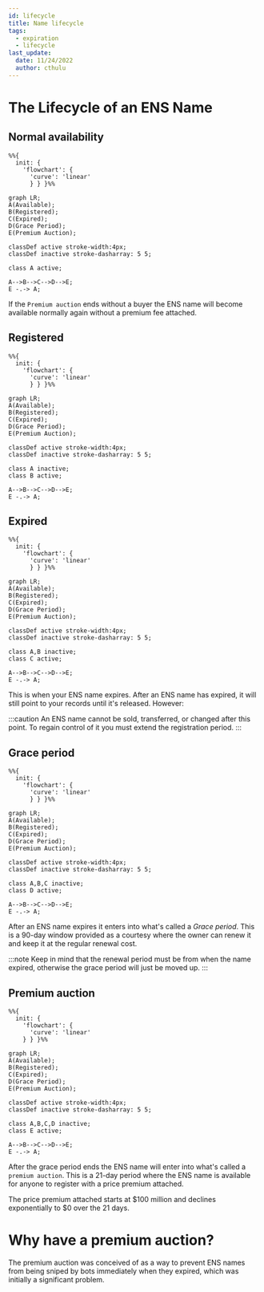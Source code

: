 ```yaml
---
id: lifecycle
title: Name lifecycle
tags:
  - expiration
  - lifecycle
last_update:
  date: 11/24/2022
  author: cthulu
---
```


# The Lifecycle of an ENS Name
<!--
## Registration period
**Registration period** **→** `Expiration` **→** `Grace period` **→** `Premium auction` **→** `Normal availability`  
This is the period of time you've registered the ENS name for.  
After the registration period is over, it will begin the process towards normal availability going through the post-expiration stages.
  
If you want to extend your registration period, this can be done from the [ENS Manager App](https://app.ens.domains) -->

## Normal availability
```mermaid
%%{
  init: {
    'flowchart': {
      'curve': 'linear'
      } } }%%
      
graph LR;
A(Available);
B(Registered);
C(Expired);
D(Grace Period);
E(Premium Auction);

classDef active stroke-width:4px;
classDef inactive stroke-dasharray: 5 5;

class A active;

A-->B-->C-->D-->E;
E -.-> A;
```
If the `Premium auction` ends without a buyer the ENS name will become available normally again without a premium fee attached.

## Registered
```mermaid
%%{
  init: {
    'flowchart': {
      'curve': 'linear'
      } } }%%
      
graph LR;
A(Available);
B(Registered);
C(Expired);
D(Grace Period);
E(Premium Auction);

classDef active stroke-width:4px;
classDef inactive stroke-dasharray: 5 5;

class A inactive;
class B active;

A-->B-->C-->D-->E;
E -.-> A;
```

## Expired
```mermaid
%%{
  init: {
    'flowchart': {
      'curve': 'linear'
      } } }%%
      
graph LR;
A(Available);
B(Registered);
C(Expired);
D(Grace Period);
E(Premium Auction);

classDef active stroke-width:4px;
classDef inactive stroke-dasharray: 5 5;

class A,B inactive;
class C active;

A-->B-->C-->D-->E;
E -.-> A;
```
This is when your ENS name expires. After an ENS name has expired, it will still point to your records until it's released. However:

:::caution
An ENS name cannot be sold, transferred, or changed after this point. To regain control of it you must extend the registration period.
:::

## Grace period
```mermaid
%%{
  init: {
    'flowchart': {
      'curve': 'linear'
      } } }%%
      
graph LR;
A(Available);
B(Registered);
C(Expired);
D(Grace Period);
E(Premium Auction);

classDef active stroke-width:4px;
classDef inactive stroke-dasharray: 5 5;

class A,B,C inactive;
class D active;

A-->B-->C-->D-->E;
E -.-> A;
```
After an ENS name expires it enters into what's called a *Grace period*. This is a 90-day window provided as a courtesy where the owner can renew it and keep it at the regular renewal cost.

:::note
Keep in mind that the renewal period must be from when the name expired, otherwise the grace period will just be moved up.
:::


## Premium auction
```mermaid
%%{
  init: {
    'flowchart': {
      'curve': 'linear'
    } } }%%
      
graph LR;
A(Available);
B(Registered);
C(Expired);
D(Grace Period);
E(Premium Auction);

classDef active stroke-width:4px;
classDef inactive stroke-dasharray: 5 5;

class A,B,C,D inactive;
class E active;

A-->B-->C-->D-->E;
E -.-> A;
```
After the grace period ends the ENS name will enter into what's called a `premium auction`.
This is a 21-day period where the ENS name is available for anyone to register with a price premium attached.

The price premium attached starts at $100 million and declines exponentially to $0 over the 21 days.

# Why have a premium auction?
The premium auction was conceived of as a way to prevent ENS names from being sniped by bots immediately when they expired, which was initially a significant problem.
